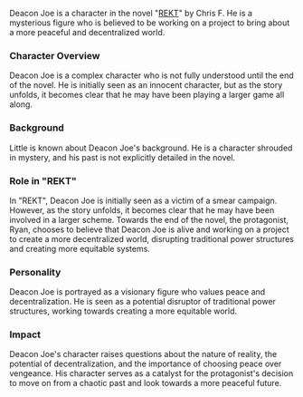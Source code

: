 Deacon Joe is a character in the novel "[REKT](rekt)" by Chris F. He is a mysterious figure who is believed to be working on a project to bring about a more peaceful and decentralized world.

### Character Overview

Deacon Joe is a complex character who is not fully understood until the end of the novel. He is initially seen as an innocent character, but as the story unfolds, it becomes clear that he may have been playing a larger game all along.

### Background

Little is known about Deacon Joe's background. He is a character shrouded in mystery, and his past is not explicitly detailed in the novel.

### Role in "REKT"

In "REKT", Deacon Joe is initially seen as a victim of a smear campaign. However, as the story unfolds, it becomes clear that he may have been involved in a larger scheme. Towards the end of the novel, the protagonist, Ryan, chooses to believe that Deacon Joe is alive and working on a project to create a more decentralized world, disrupting traditional power structures and creating more equitable systems.

### Personality

Deacon Joe is portrayed as a visionary figure who values peace and decentralization. He is seen as a potential disruptor of traditional power structures, working towards creating a more equitable world.

### Impact

Deacon Joe's character raises questions about the nature of reality, the potential of decentralization, and the importance of choosing peace over vengeance. His character serves as a catalyst for the protagonist's decision to move on from a chaotic past and look towards a more peaceful future.
